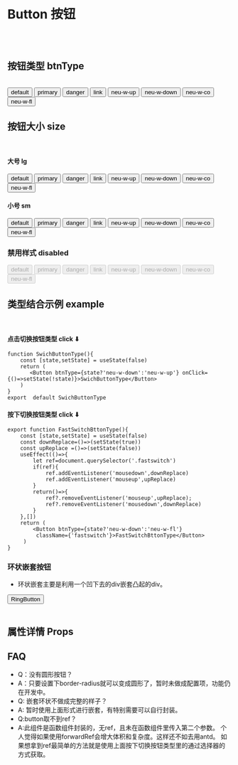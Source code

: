 
<Meta title='Component|Button-按钮组件' component={Button} />

<br/>

# Button 按钮
<br/>


<br/>

## 按钮类型 btnType
<br/>

<Preview>
  <Story name='default' >
    <Button btnType='default' >default</Button>
  </Story>
  <Story name='primary' >
    <Button btnType='primary'>primary</Button>
  </Story>
  <Story name='danger'>
    <Button btnType='danger'>danger</Button>
  </Story>
   <Story name='link'>
    <Button btnType='link'>link</Button>
  </Story>
</Preview>

<Preview>
  <Story name='neu-white1'>
    <Button btnType='neu-w-up' >neu-w-up</Button>
  </Story>
  <Story name='neu-white2'>
    <Button btnType='neu-w-down'>neu-w-down</Button>
  </Story>
    <Story name='neu-white3'>
    <Button btnType='neu-w-co'>neu-w-co</Button>
  </Story>
    <Story name='neu-white4'>
    <Button btnType='neu-w-fl'>neu-w-fl</Button>
  </Story>
</Preview>

  

<br/>

## 按钮大小 size
<br/>

#### 大号 lg

<Preview>
  <Story name='default-lg' >
    <Button btnType='default' size='lg' >default</Button>
  </Story>
  <Story name='primary-lg' >
    <Button btnType='primary' size='lg'>primary</Button>
  </Story>
  <Story name='danger-lg'>
    <Button btnType='danger' size='lg'>danger</Button>
  </Story>
   <Story name='link-lg'>
    <Button btnType='link' size='lg'>link</Button>
  </Story>
</Preview>


<Preview>
  <Story name='neu-w-up-lg' >
    <Button btnType='neu-w-up' size='lg' >neu-w-up</Button>
  </Story>
  <Story name='neu-w-down-lg' >
    <Button btnType='neu-w-down' size='lg'>neu-w-down</Button>
  </Story>
  <Story name='neu-w-co-lg'>
    <Button btnType='neu-w-co' size='lg'>neu-w-co</Button>
  </Story>
   <Story name='neu-w-fl-lg'>
    <Button btnType='neu-w-fl' size='lg'>neu-w-fl</Button>
  </Story>
</Preview>

#### 小号 sm

<Preview>
  <Story name='default-sm' >
    <Button btnType='default' size='sm' >default</Button>
  </Story>
  <Story name='primary-sm' >
    <Button btnType='primary' size='sm'>primary</Button>
  </Story>
  <Story name='danger-sm'>
    <Button btnType='danger' size='sm'>danger</Button>
  </Story>
   <Story name='link-sm'>
    <Button btnType='link' size='sm'>link</Button>
  </Story>
</Preview>

<Preview>
  <Story name='neu-w-up-sm' >
    <Button btnType='neu-w-up' size='sm' >neu-w-up</Button>
  </Story>
  <Story name='neu-w-down-sm' >
    <Button btnType='neu-w-down' size='sm'>neu-w-down</Button>
  </Story>
  <Story name='neu-w-co-sm'>
    <Button btnType='neu-w-co' size='sm'>neu-w-co</Button>
  </Story>
   <Story name='neu-w-fl-sm'>
    <Button btnType='neu-w-fl' size='sm'>neu-w-fl</Button>
  </Story>
</Preview>

<br/>


### 禁用样式 disabled


<Preview>
  <Story name='defaultd' >
    <Button btnType='default' disabled >default</Button>
  </Story>
  <Story name='primaryd' >
    <Button btnType='primary' disabled>primary</Button>
  </Story>
  <Story name='dangerd'>
    <Button btnType='danger' disabled>danger</Button>
  </Story>
   <Story name='linkd'>
    <Button btnType='link' disabled>link</Button>
  </Story>
</Preview>

<Preview>
  <Story name='neu-white1d'>
    <Button btnType='neu-w-up' disabled >neu-w-up</Button>
  </Story>
  <Story name='neu-white2d'>
    <Button btnType='neu-w-down' disabled>neu-w-down</Button>
  </Story>
    <Story name='neu-white3d'>
    <Button btnType='neu-w-co' disabled>neu-w-co</Button>
  </Story>
    <Story name='neu-white4d'>
    <Button btnType='neu-w-fl' disabled>neu-w-fl</Button>
  </Story>
</Preview>

  

## 类型结合示例 example
<br/>

#### 点击切换按钮类型 click ⬇

<Story name='button-example' >
  <SwichButtonType />
</Story>

```tsx
function SwichButtonType(){
    const [state,setState] = useState(false)
    return (
       <Button btnType={state?'neu-w-down':'neu-w-up'} onClick={()=>setState(!state)}>SwichButtonType</Button>
    )
}
export  default SwichButtonType
```

#### 按下切换按钮类型 click ⬇

<Story name='button-example2' >
  <FastSwitchBttonType />
</Story>

```tsx
export function FastSwitchBttonType(){
    const [state,setState] = useState(false)
    const downReplace=()=>(setState(true))
    const upReplace =()=>(setState(false))
    useEffect(()=>{
        let ref=document.querySelector('.fastswitch')
        if(ref){
            ref.addEventListener('mousedown',downReplace)
            ref.addEventListener('mouseup',upReplace)
        }
        return()=>{
            ref?.removeEventListener('mouseup',upReplace);
            ref?.removeEventListener('mousedown',downReplace)
        }
    },[])
    return (
        <Button btnType={state?'neu-w-down':'neu-w-fl'} 
         className={'fastswitch'}>FastSwitchBttonType</Button>
     )
}
```

### 环状嵌套按钮

- 环状嵌套主要是利用一个凹下去的div嵌套凸起的div。

<Preview>
<Story name='button-example3' >
  <div className="btn-type-neu-w-down" style={{padding:'10px',display:'inline-block',borderRadius:'5px'}}>
    <Button btnType='neu-w-fl'>RingButton</Button>
  </div>
</Story>
</Preview>


<br/>

## 属性详情 Props

<Props of={Button} />

## FAQ
- Q：没有圆形按钮？
- A：只要设置下border-radius就可以变成圆形了，暂时未做成配置项，功能仍在开发中。
- Q: 嵌套环状不做成完整的样子？
- A: 暂时使用上面形式进行嵌套，有特别需要可以自行封装。
- Q:button取不到ref？
- A:此组件是函数组件封装的，无ref，且未在函数组件里传入第二个参数。
个人觉得如果使用forwardRef会增大体积和复杂度。这样还不如去用antd。
如果想拿到ref最简单的方法就是使用上面按下切换按钮类型里的通过选择器的方式获取。
